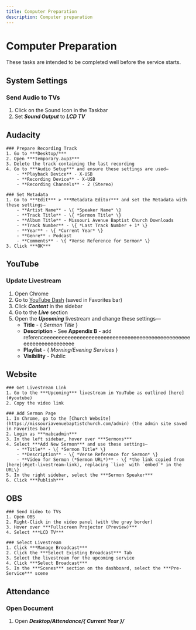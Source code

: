 ```yaml
---
title: Computer Preparation
description: Computer preparation
---
```



# Computer Preparation

These tasks are intended to be completed well before the service starts.

## System Settings

### Send Audio to TVs
1. Click on the Sound Icon in the Taskbar
2. Set ***Sound Output*** to ***LCD TV***

## Audacity

<Steps>

    ### Prepare Recording Track
    1. Go to ***Desktop/***
    2. Open ***Temporary.aup3***
    3. Delete the track containing the last recording
    4. Go to ***Audio Setup*** and ensure these settings are used—
        - **Playback Device** - X-USB
        - **Recording Device** - X-USB
        - **Recording Channels** - 2 (Stereo)

    ### Set Metadata
    1. Go to ***Edit*** > ***Metadata Editor*** and set the Metadata with these settings—
        - **Artist Name** - \{ *Speaker Name* \}
        - **Track Title** - \{ *Sermon Title* \}
        - **Album Title** - Missouri Avenue Baptist Church Downloads
        - **Track Number** - \{ *Last Track Number + 1* \}
        - **Year** - \{ *Current Year* \}
        - **Genre** - Podcast
        - **Comments** - \{ *Verse Reference for Sermon* \}
    3. Click ***OK***

</Steps>

## YouTube

### Update Livestream
1. Open Chrome
2. Go to [YouTube Dash](https://studio.youtube.com/channel/UCkFNNFYs_NiMo6iM0KmgbTg) (saved in Favorites bar)
3. Click ***Content*** in the sidebar
4. Go to the ***Live*** section
5. Open the ***Upcoming*** livestream and change these settings—
    - **Title** - \{ *Sermon Title* \}
    - **Description** - See **Appendix B** - add referenceeeeeeeeeeeeeeeeeeeeeeeeeeeeeeeeeeeeeeeeeeeeeeeeeeeeeeeeeeeeeeeeee
    - **Playlist** - \{ *Morning/Evening Services* \}
    - **Visibility** - Public

## Website

<Steps>

    ### Get Livestream Link
    1. Go to the ***Upcoming*** livestream in YouTube as outlined [here](#youtube)
    2. Copy the video link

    ### Add Sermon Page
    1. In Chrome, go to the [Church Website](https://missouriavenuebaptistchurch.com/admin) (the admin site saved in Favorites bar)
    2. Login as ***mabcadmin***
    3. In the left sidebar, hover over ***Sermons***
    4. Select ***Add New Sermon*** and use these settings—
        - **Title** - \{ *Sermon Title* \}
        - **Description** - \{ *Verse Reference for Sermon* \}
        - **Video for Sermon (*Sermon URL*)** - \{ *the link copied from [here](#get-livestream-link), replacing `live` with `embed`* in the URL\}
    5. In the right sidebar, select the ***Sermon Speaker***
    6. Click ***Publish***

</Steps>

## OBS

<Steps>

    ### Send Video to TVs
    1. Open OBS
    2. Right-Click in the video panel (with the gray border)
    3. Hover over ***Fullscreen Projector (Preview)***
    4. Select ***LCD TV***

    ### Select Livestream
    1. Click ***Manage Broadcast***
    2. Click the ***Select Existing Broadcast*** Tab
    3. Select the livestream for the upcoming service
    4. Click ***Select Broadcast***
    5. In the ***Scenes*** section on the dashboard, select the ***Pre-Service*** scene

</Steps>

## Attendance

### Open Document
1. Open ***Desktop/Attendance/\{ Current Year \}/***
